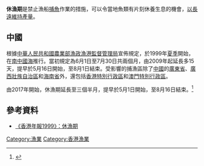 '''休漁期'''是禁止漁船[[捕魚|捕魚]]作業的措施，可以令當地魚類有片刻休養生息的機會，[[可持續發展|以長遠維持產量]]。

==中國==
根據[[中華人民共和國農業部|中華人民共和國農業部]][[漁政漁港監督管理局|漁政漁港監督管理局]]宣佈規定，於1999年[[夏季|夏季]]開始，在[[南中國海|南中國海]]推行。當初規定為6月1日至7月30日共兩個月，由2009年起延長多15天，提早於5月16日開始，至8月1日結束。受影響的捕漁區除了[[中國|中國]]的[[廣東省|廣東省]]、[[廣西壯族自治區|廣西壯族自治區]]和[[海南省|海南省]]外，還包括[[香港特別行政區|香港特別行政區]]和[[澳門特別行政區|澳門特別行政區]]。

由2017年開始，休漁期延長至三個半月，提早於5月1日開始，至8月16日結束。<ref>{{Cite web |url=https://www.legco.gov.hk/yr19-20/chinese/panels/fseh/papers/fseh20200114cb2-482-3-c.pdf |title=存档副本 |access-date=2021-11-15 |archive-date=2021-11-15 |archive-url=https://web.archive.org/web/20211115110845/https://www.legco.gov.hk/yr19-20/chinese/panels/fseh/papers/fseh20200114cb2-482-3-c.pdf |dead-url=no }}</ref>

==參考資料==
*[http://www.yearbook.gov.hk/1999/b5/08/08_04.htm 《香港年報1999》：休漁期] {{Wayback|url=http://www.yearbook.gov.hk/1999/b5/08/08_04.htm |date=20181025164105 }}

[[Category:漁業|Category:漁業]]
[[Category:香港漁業|Category:香港漁業]]
{{农业小作品}}